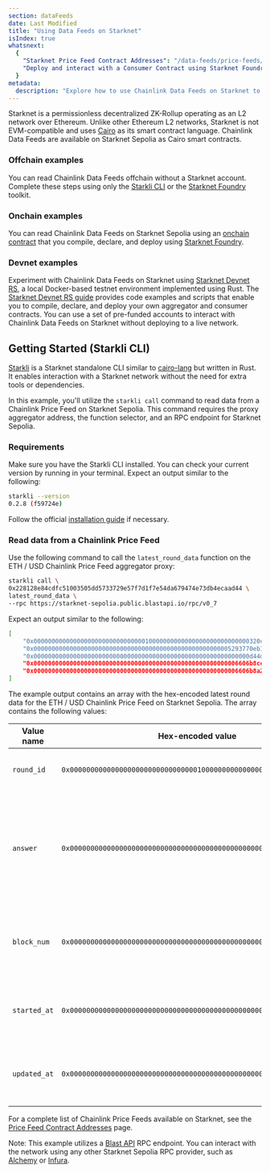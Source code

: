 ```yaml
---
section: dataFeeds
date: Last Modified
title: "Using Data Feeds on Starknet"
isIndex: true
whatsnext:
  {
    "Starknet Price Feed Contract Addresses": "/data-feeds/price-feeds/addresses?network=starknet",
    "Deploy and interact with a Consumer Contract using Starknet Foundry": "/data-feeds/starknet/tutorials/snfoundry/consumer-contract",
  }
metadata:
  description: "Explore how to use Chainlink Data Feeds on Starknet to power your applications with data."
---
```



Starknet is a permissionless decentralized ZK-Rollup operating as an L2 network over Ethereum. Unlike other Ethereum L2 networks, Starknet is not EVM-compatible and uses [Cairo](https://docs.cairo-lang.org/index.html) as its smart contract language. Chainlink Data Feeds are available on Starknet Sepolia as Cairo smart contracts.

### Offchain examples

You can read Chainlink Data Feeds offchain without a Starknet account. Complete these steps using only the [Starkli CLI](#getting-started-starkli-cli) or the [Starknet Foundry](/data-feeds/starknet/tutorials/snfoundry/read-data) toolkit.

### Onchain examples

You can read Chainlink Data Feeds on Starknet Sepolia using an [onchain contract](/data-feeds/starknet/tutorials/snfoundry/consumer-contract) that you compile, declare, and deploy using [Starknet Foundry](https://github.com/foundry-rs/starknet-foundry).

### Devnet examples

Experiment with Chainlink Data Feeds on Starknet using [Starknet Devnet RS](https://github.com/0xSpaceShard/starknet-devnet-rs), a local Docker-based testnet environment implemented using Rust.
The [Starknet Devnet RS guide](/data-feeds/starknet/tutorials/snfoundry/sn-devnet-rs) provides code examples and scripts that enable you to compile, declare, and deploy your own aggregator and consumer contracts. You can use a set of pre-funded accounts to interact with Chainlink Data Feeds on Starknet without deploying to a live network.

## Getting Started (Starkli CLI)

[Starkli](https://github.com/xJonathanLEI/starkli) is a Starknet standalone CLI similar to [cairo-lang](https://github.com/starkware-libs/cairo-lang) but written in Rust. It enables interaction with a Starknet network without the need for extra tools or dependencies.

In this example, you'll utilize the `starkli call` command to read data from a Chainlink Price Feed on Starknet Sepolia. This command requires the proxy aggregator address, the function selector, and an RPC endpoint for Starknet Sepolia.

### Requirements

Make sure you have the Starkli CLI installed. You can check your current version by running <CopyText text="starkli --version" code/> in your terminal. Expect an output similar to the following:

```bash
starkli --version
0.2.8 (f59724e)
```

Follow the official [installation guide](<(https://book.starkli.rs/installation)>) if necessary.

### Read data from a Chainlink Price Feed

Use the following command to call the `latest_round_data` function on the ETH / USD Chainlink Price Feed aggregator proxy:

```bash
starkli call \
0x228128e84cdfc51003505dd5733729e57f7d1f7e54da679474e73db4ecaad44 \
latest_round_data \
--rpc https://starknet-sepolia.public.blastapi.io/rpc/v0_7
```

Expect an output similar to the following:

```bash
[
    "0x000000000000000000000000000000010000000000000000000000000000320c",
    "0x0000000000000000000000000000000000000000000000000000005293770eb1",
    "0x000000000000000000000000000000000000000000000000000000000000d44d",
    "0x000000000000000000000000000000000000000000000000000000006606b8cc",
    "0x000000000000000000000000000000000000000000000000000000006606b8a2"
]
```

The example output contains an array with the hex-encoded latest round data for the ETH / USD Chainlink Price Feed on Starknet Sepolia. The array contains the following values:

| Value name   | Hex-encoded value                                                    | Decoded value                             | Description                                                                                                      |
| ------------ | -------------------------------------------------------------------- | ----------------------------------------- | ---------------------------------------------------------------------------------------------------------------- |
| `round_id`   | `0x000000000000000000000000000000010000000000000000000000000000320c` | `340282366920938463463374607431768224268` | The unique identifier of the data round                                                                          |
| `answer`     | `0x0000000000000000000000000000000000000000000000000000005293770eb1` | `354661371569`                            | The actual data provided by the data feed, representing the latest price of an asset in the case of a price feed |
| `block_num`  | `0x000000000000000000000000000000000000000000000000000000000000d44d` | `54349`                                   | The block number at which the data was recorded on the blockchain                                                |
| `started_at` | `0x000000000000000000000000000000000000000000000000000000006606b8cc` | `1711716556`                              | The Unix timestamp indicating when the data round started                                                        |
| `updated_at` | `0x000000000000000000000000000000000000000000000000000000006606b8a2` | `1711716514`                              | The Unix timestamp indicating when the data was last updated                                                     |

For a complete list of Chainlink Price Feeds available on Starknet, see the [Price Feed Contract Addresses](/data-feeds/price-feeds/addresses?network=starknet) page.

Note: This example utilizes a [Blast API](https://blastapi.io/public-api/starknet) RPC endpoint. You can interact with the network using any other Starknet Sepolia RPC provider, such as [Alchemy](https://www.alchemy.com/starknet) or [Infura](https://www.infura.io/networks/ethereum/starknet).
